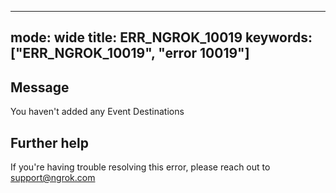 
---
mode: wide
title: ERR_NGROK_10019
keywords: ["ERR_NGROK_10019", "error 10019"]
---

## Message
You haven't added any Event Destinations




## Further help
If you're having trouble resolving this error, please reach out to [support@ngrok.com](mailto:support@ngrok.com?subject=Help%20with%20ERR_NGROK_10019)

